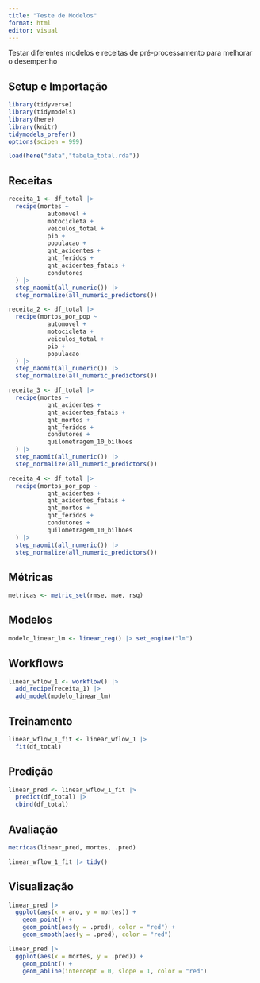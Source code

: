 ```yaml
---
title: "Teste de Modelos"
format: html
editor: visual
---
```


Testar diferentes modelos e receitas de pré-processamento para melhorar o desempenho

## Setup e Importação

```r
library(tidyverse)
library(tidymodels)
library(here)
library(knitr)
tidymodels_prefer()
options(scipen = 999)
```

```r
load(here("data","tabela_total.rda"))
```

## Receitas

```r
receita_1 <- df_total |> 
  recipe(mortes ~ 
           automovel +
           motocicleta +
           veiculos_total +
           pib +
           populacao +
           qnt_acidentes +
           qnt_feridos +
           qnt_acidentes_fatais +
           condutores
  ) |> 
  step_naomit(all_numeric()) |>
  step_normalize(all_numeric_predictors())

receita_2 <- df_total |> 
  recipe(mortos_por_pop ~ 
           automovel +
           motocicleta +
           veiculos_total +
           pib +
           populacao
  ) |> 
  step_naomit(all_numeric()) |>
  step_normalize(all_numeric_predictors())

receita_3 <- df_total |> 
  recipe(mortes ~
           qnt_acidentes +
           qnt_acidentes_fatais +
           qnt_mortos + 
           qnt_feridos +
           condutores +
           quilometragem_10_bilhoes
  ) |> 
  step_naomit(all_numeric()) |>
  step_normalize(all_numeric_predictors())

receita_4 <- df_total |> 
  recipe(mortos_por_pop ~
           qnt_acidentes +
           qnt_acidentes_fatais +
           qnt_mortos + 
           qnt_feridos +
           condutores +
           quilometragem_10_bilhoes
  ) |> 
  step_naomit(all_numeric()) |>
  step_normalize(all_numeric_predictors())
```

## Métricas

```r
metricas <- metric_set(rmse, mae, rsq)
```

## Modelos

```r
modelo_linear_lm <- linear_reg() |> set_engine("lm")
```

## Workflows

```r
linear_wflow_1 <- workflow() |> 
  add_recipe(receita_1) |> 
  add_model(modelo_linear_lm)
```

## Treinamento

```r
linear_wflow_1_fit <- linear_wflow_1 |> 
  fit(df_total)
```

## Predição

```r
linear_pred <- linear_wflow_1_fit |> 
  predict(df_total) |> 
  cbind(df_total)
```

## Avaliação

```r
metricas(linear_pred, mortes, .pred)

linear_wflow_1_fit |> tidy()
```

## Visualização

```r
linear_pred |> 
  ggplot(aes(x = ano, y = mortes)) +
    geom_point() +
    geom_point(aes(y = .pred), color = "red") +
    geom_smooth(aes(y = .pred), color = "red")

linear_pred |> 
  ggplot(aes(x = mortes, y = .pred)) +
    geom_point() +
    geom_abline(intercept = 0, slope = 1, color = "red")
```

